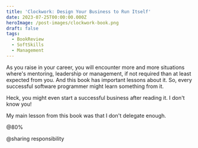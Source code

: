 ```yaml
---
title: 'Clockwork: Design Your Business to Run Itself'
date: 2023-07-25T00:00:00.000Z
heroImage: /post-images/clockwork-book.png
draft: false
tags:
  - BookReview
  - SoftSkills
  - Management
---
```


As you raise in your career, you will encounter more and more situations where's mentoring, leadership or management, if not required than at least expected from you. And this book has important lessons about it. So, every successful software programmer might learn something from it.

Heck, you might even start a successful business after reading it. I don't know you!

My main lesson from this book was that I don't delegate enough.

@80%

@sharing responsibility
